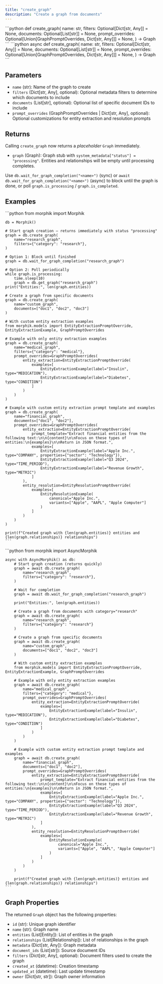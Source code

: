 ```yaml
---
title: "create_graph"
description: "Create a graph from documents"
---
```


<Tabs>
  <Tab title="Sync">
    ```python
    def create_graph(
        name: str,
        filters: Optional[Dict[str, Any]] = None,
        documents: Optional[List[str]] = None,
        prompt_overrides: Optional[Union[GraphPromptOverrides, Dict[str, Any]]] = None,
    ) -> Graph
    ```
  </Tab>
  <Tab title="Async">
    ```python
    async def create_graph(
        name: str,
        filters: Optional[Dict[str, Any]] = None,
        documents: Optional[List[str]] = None,
        prompt_overrides: Optional[Union[GraphPromptOverrides, Dict[str, Any]]] = None,
    ) -> Graph
    ```
  </Tab>
</Tabs>

## Parameters

- `name` (str): Name of the graph to create
- `filters` (Dict[str, Any], optional): Optional metadata filters to determine which documents to include
- `documents` (List[str], optional): Optional list of specific document IDs to include
- `prompt_overrides` (GraphPromptOverrides | Dict[str, Any], optional): Optional customizations for entity extraction and resolution prompts

## Returns

Calling `create_graph` now returns a *placeholder* `Graph` immediately.

- `graph` (Graph): Graph stub with `system_metadata["status"] = "processing"`.
  Entities and relationships will be empty until processing completes.

Use `db.wait_for_graph_completion("<name>")` (sync) or
`await db.wait_for_graph_completion("<name>")` (async) to block until the
graph is done, or poll `graph.is_processing` / `graph.is_completed`.

## Examples

<Tabs>
  <Tab title="Sync">
    ```python
    from morphik import Morphik
    
    db = Morphik()
    
    # Start graph creation – returns immediately with status "processing"
    graph = db.create_graph(
        name="research_graph",
        filters={"category": "research"},
    )

    # Option 1: Block until finished
    graph = db.wait_for_graph_completion("research_graph")

    # Option 2: Poll periodically
    while graph.is_processing:
        time.sleep(10)
        graph = db.get_graph("research_graph")
    print("Entities:", len(graph.entities))
    
    # Create a graph from specific documents
    graph = db.create_graph(
        name="custom_graph",
        documents=["doc1", "doc2", "doc3"]
    )
    
    # With custom entity extraction examples
    from morphik.models import EntityExtractionPromptOverride, EntityExtractionExample, GraphPromptOverrides
    
    # Example with only entity extraction examples
    graph = db.create_graph(
        name="medical_graph", 
        filters={"category": "medical"},
        prompt_overrides=GraphPromptOverrides(
            entity_extraction=EntityExtractionPromptOverride(
                examples=[
                    EntityExtractionExample(label="Insulin", type="MEDICATION"),
                    EntityExtractionExample(label="Diabetes", type="CONDITION")
                ]
            )
        )
    )
    
    # Example with custom entity extraction prompt template and examples
    graph = db.create_graph(
        name="financial_graph",
        documents=["doc1", "doc2"],
        prompt_overrides=GraphPromptOverrides(
            entity_extraction=EntityExtractionPromptOverride(
                prompt_template="Extract financial entities from the following text:\n\n{content}\n\nFocus on these types of entities:\n{examples}\n\nReturn in JSON format.",
                examples=[
                    EntityExtractionExample(label="Apple Inc.", type="COMPANY", properties={"sector": "Technology"}),
                    EntityExtractionExample(label="Q3 2024", type="TIME_PERIOD"),
                    EntityExtractionExample(label="Revenue Growth", type="METRIC")
                ]
            ),
            entity_resolution=EntityResolutionPromptOverride(
                examples=[
                    EntityResolutionExample(
                        canonical="Apple Inc.", 
                        variants=["Apple", "AAPL", "Apple Computer"]
                    )
                ]
            )
        )
    )
    
    print(f"Created graph with {len(graph.entities)} entities and {len(graph.relationships)} relationships")
    ```
  </Tab>
  <Tab title="Async">
    ```python
    from morphik import AsyncMorphik
    
    async with AsyncMorphik() as db:
        # Start graph creation (returns quickly)
        graph = await db.create_graph(
            name="research_graph",
            filters={"category": "research"},
        )

        # Wait for completion
        graph = await db.wait_for_graph_completion("research_graph")

        print("Entities:", len(graph.entities))

        # Create a graph from documents with category="research"
        graph = await db.create_graph(
            name="research_graph",
            filters={"category": "research"}
        )
        
        # Create a graph from specific documents
        graph = await db.create_graph(
            name="custom_graph",
            documents=["doc1", "doc2", "doc3"]
        )
        
        # With custom entity extraction examples
        from morphik.models import EntityExtractionPromptOverride, EntityExtractionExample, GraphPromptOverrides
        
        # Example with only entity extraction examples
        graph = await db.create_graph(
            name="medical_graph", 
            filters={"category": "medical"},
            prompt_overrides=GraphPromptOverrides(
                entity_extraction=EntityExtractionPromptOverride(
                    examples=[
                        EntityExtractionExample(label="Insulin", type="MEDICATION"),
                        EntityExtractionExample(label="Diabetes", type="CONDITION")
                    ]
                )
            )
        )
        
        # Example with custom entity extraction prompt template and examples
        graph = await db.create_graph(
            name="financial_graph",
            documents=["doc1", "doc2"],
            prompt_overrides=GraphPromptOverrides(
                entity_extraction=EntityExtractionPromptOverride(
                    prompt_template="Extract financial entities from the following text:\n\n{content}\n\nFocus on these types of entities:\n{examples}\n\nReturn in JSON format.",
                    examples=[
                        EntityExtractionExample(label="Apple Inc.", type="COMPANY", properties={"sector": "Technology"}),
                        EntityExtractionExample(label="Q3 2024", type="TIME_PERIOD"),
                        EntityExtractionExample(label="Revenue Growth", type="METRIC")
                    ]
                ),
                entity_resolution=EntityResolutionPromptOverride(
                    examples=[
                        EntityResolutionExample(
                            canonical="Apple Inc.", 
                            variants=["Apple", "AAPL", "Apple Computer"]
                        )
                    ]
                )
            )
        )
        
        print(f"Created graph with {len(graph.entities)} entities and {len(graph.relationships)} relationships")
    ```
  </Tab>
</Tabs>

## Graph Properties

The returned `Graph` object has the following properties:

- `id` (str): Unique graph identifier
- `name` (str): Graph name
- `entities` (List[Entity]): List of entities in the graph
- `relationships` (List[Relationship]): List of relationships in the graph
- `metadata` (Dict[str, Any]): Graph metadata
- `document_ids` (List[str]): Source document IDs
- `filters` (Dict[str, Any], optional): Document filters used to create the graph
- `created_at` (datetime): Creation timestamp
- `updated_at` (datetime): Last update timestamp
- `owner` (Dict[str, str]): Graph owner information
